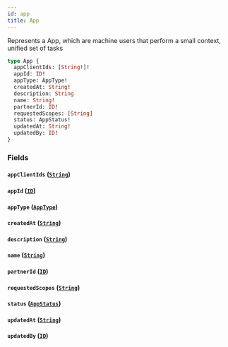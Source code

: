 ```yaml
---
id: app
title: App
---
```


Represents a App, which are machine users that perform a small context, unified set of tasks

```graphql
type App {
  appClientIds: [String!]!
  appId: ID!
  appType: AppType!
  createdAt: String!
  description: String
  name: String!
  partnerId: ID!
  requestedScopes: [String]
  status: AppStatus!
  updatedAt: String!
  updatedBy: ID!
}
```

### Fields

#### `appClientIds` ([`String`](/developers/shared-apis/adminidentity-api/graphql/reference/scalars/string))

#### `appId` ([`ID`](/developers/shared-apis/adminidentity-api/graphql/reference/scalars/id))

#### `appType` ([`AppType`](/developers/shared-apis/adminidentity-api/graphql/reference/enums/app-type))

#### `createdAt` ([`String`](/developers/shared-apis/adminidentity-api/graphql/reference/scalars/string))

#### `description` ([`String`](/developers/shared-apis/adminidentity-api/graphql/reference/scalars/string))

#### `name` ([`String`](/developers/shared-apis/adminidentity-api/graphql/reference/scalars/string))

#### `partnerId` ([`ID`](/developers/shared-apis/adminidentity-api/graphql/reference/scalars/id))

#### `requestedScopes` ([`String`](/developers/shared-apis/adminidentity-api/graphql/reference/scalars/string))

#### `status` ([`AppStatus`](/developers/shared-apis/adminidentity-api/graphql/reference/enums/app-status))

#### `updatedAt` ([`String`](/developers/shared-apis/adminidentity-api/graphql/reference/scalars/string))

#### `updatedBy` ([`ID`](/developers/shared-apis/adminidentity-api/graphql/reference/scalars/id))
